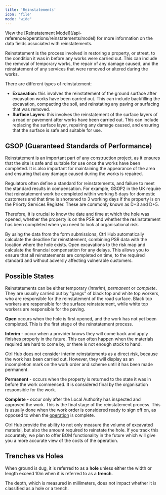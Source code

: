 ```yaml
---
title: 'Reinstatements'
icon: 'file'
mode: "wide"
---
```


<Tip>
  View the [Reinstatement Model](/api-reference/operations/reinstatements/model) for more information on the data fields associated with reinstatements.
</Tip>

Reinstatement is the process involved in restoring a property, or street, to the condition it was in before any works were carried out. This can include the removal of temporary works, the repair of any damage caused, and the reinstatement of any services that were removed or altered during the works.

There are different types of reinstatement:

 - **Excavation**: this involves the reinstatement of the ground surface after excavation works have been carried out. This can include backfilling the excavation, compacting the soil, and reinstating any paving or surfacing that was removed.
 - **Surface Layers**: this involves the reinstatement of the surface layers of a road or pavement after works have been carried out. This can include replacing the surface layer, repairing any damage caused, and ensuring that the surface is safe and suitable for use.

## GSOP (Guaranteed Standards of Performance)

Reinstatement is an important part of any construction project, as it ensures that the site is safe and suitable for use once the works have been completed. It is also important for maintaining the appearance of the area and ensuring that any damage caused during the works is repaired.

Regulators often define a standard for reinstatements, and failure to meet the standard results in compensation. For example, GSOP2 in the UK require that reinstatement work be completed within working 5 days for domestic customers and that time is shortened to 3 working days if the property is on the Priorty Services Register. These are commonly known as D+3 and D+5.

Therefore, it is crucial to know the date and time at which the hole was opened, whether the property is on the PSR and whether the resinstatement has been completed when you need to look at organisational risk.

By using the data from the form submissions, Ctrl Hub automatically calculate the deadline for reinstatement, combining PSR data with the location where the hole exists. Open excavations to the risk map and calculate the financial compensation for any delays. This allows you to ensure that all reinstatements are completed on time, to the required standard and without adversly affecting vulnerable customers.

## Possible States

Reinstatements can be either temporary (_interim_), _permanent_ or _complete_. They are usually carried out by "gangs" of black top and white top workers, who are responsible for the reinstatement of the road surface. Black top workers are responsible for the surface reinstatement, while white top workers are responsible for the paving.

**Open** occurs when the hole is first opened, and the work has not yet been completed. This is the first stage of the reinstatement process.

**Interim** - occur when a provider knows they will come back and apply finishes properly in the future. This can often happen when the materials required are hard to come by, or there is not enough stock to hand.

<Note>
Ctrl Hub does not consider interim reinstatements as a direct risk, because the work has been carried out. However, they will display as an incompletion mark on the work order and scheme until it has been made permanent.
</Note>

**Permanent** - occurs when the property is returned to the state it was in before the work commenced. It is considered final by the organisation responsible for the work.

**Complete** - occur only after the Local Authority has inspected and approved the work. This is the final stage of the reinstatement process. This is usually done when the work order is considered ready to sign off on, as opposed to when the [operation](/concepts/governance/schemes#work-orders-permits-and-operations) is complete.

<Tip>
Ctrl Hub provide the ability to not only measure the volume of excavated material, but also the amount required to reinstate the hole. If you track this accurately, we plan to offer BOM functionality in the future which will give you a more accurate view of the costs of the operation.
</Tip>

## Trenches vs Holes

When ground is dug, it is referred to as a **hole** unless either the width or length exceed 10m when it is referred to as a **trench**.

The depth, which is measured in millimeters, does not impact whether it is classified as a hole or a trench.
